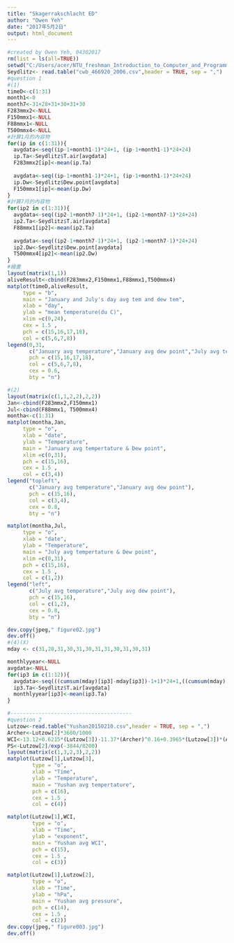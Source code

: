 ```yaml
---
title: "Skagerrakschlacht ED"
author: "Owen Yeh"
date: "2017年5月2日"
output: html_document
---
```


```r
#created by Owen Yeh, 04302017
rm(list = ls(all=TRUE))
setwd("C:/Users/acer/NTU_freshman_Introduction_to_Computer_and_Programming_Geography_department/week10/BACHW05")
Seydlitz<- read.table("cwb_466920_2006.csv",header = TRUE, sep = ",")
#question 1
#(1)
timeD<-c(1:31)
month1<-0
month7<-31+28+31+30+31+30
F283mmx2<-NULL
F150mmx1<-NULL
F88mmx1<-NULL
T500mmx4<-NULL
#計算1月的內容物
for(ip in c(1:31)){
  avgdata<-seq((ip-1+month1-1)*24+1, (ip-1+month1-1)*24+24)
  ip.Ta<-Seydlitz$T.air[avgdata]
  F283mmx2[ip]<-mean(ip.Ta)
  
  avgdata<-seq((ip-1+month1-1)*24+1, (ip-1+month1-1)*24+24)
  ip.Dw<-Seydlitz$Dew.point[avgdata]
  F150mmx1[ip]<-mean(ip.Dw)
}
#計算7月的內容物
for(ip2 in c(1:31)){
  avgdata<-seq((ip2-1+month7-1)*24+1, (ip2-1+month7-1)*24+24)
  ip2.Ta<-Seydlitz$T.air[avgdata]
  F88mmx1[ip2]<-mean(ip2.Ta)
  
  avgdata<-seq((ip2-1+month7-1)*24+1, (ip2-1+month7-1)*24+24)
  ip2.Dw<-Seydlitz$Dew.point[avgdata]
  T500mmx4[ip2]<-mean(ip2.Dw)
}
#繪畫
layout(matrix(1,1))
aliveResult<-cbind(F283mmx2,F150mmx1,F88mmx1,T500mmx4)
matplot(timeD,aliveResult,
     type = "b",
     main = "January and July's day avg tem and dew tem",
     xlab = "day",
     ylab = "mean temperature(du C)", 
     xlim =c(0,24),
     cex = 1.5 , 
     pch = c(15,16,17,18),
     col = c(5,6,7,8))
legend(0,31,
       c("January avg temperature","January avg dew point","July avg temperature","July avg dew point"),
       pch = c(15,16,17,18),
       col = c(5,6,7,8),
       cex = 0.6,
       bty = "n")

#(2)
layout(matrix(c(1,1,2,2),2,2))
Jan<-cbind(F283mmx2,F150mmx1)
Jul<-cbind(F88mmx1, T500mmx4)
montha<-c(1:31)
matplot(montha,Jan,
     type = "o",
     xlab = "date",
     ylab = "Temperature", 
     main = "January avg tempertature & Dew point",
     xlim =c(0,31),
     pch = c(15,16),
     cex = 1.5 , 
     col = c(3,4))
legend("topleft",
       c("January avg temperature","January avg dew point"),
       pch = c(15,16),
       col = c(3,4),
       cex = 0.8,
       bty = "n")

matplot(montha,Jul,
     type = "o",
     xlab = "date",
     ylab = "Temperature", 
     main = "July avg tempertature & Dew point",
     xlim =c(0,31),
     pch = c(15,16),
     cex = 1.5 , 
     col = c(1,2))
legend("left",
       c("July avg temperature","July avg dew point"),
       pch = c(15,16),
       col = c(1,2),
       cex = 0.8,
       bty = "n")

dev.copy(jpeg," figure02.jpg")
dev.off()
#(4)(X)
mday <- c(31,28,31,30,31,30,31,31,30,31,30,31) 

monthlyyear<-NULL
avgdata<-NULL
for(ip3 in c(1:12)){
  avgdata<-seq(((cumsum(mday)[ip3]-mday[ip3])-1+1)*24+1,((cumsum(mday)[ip3])-1)*24+24)
  ip3.Ta<-Seydlitz$T.air[avgdata]
  monthlyyear[ip3]<-mean(ip3.Ta)
}

#---------------------------------------
#question 2
Lutzow<-read.table("Yushan20150210.csv",header = TRUE, sep = ",")
Archer<-Lutzow[2]*3600/1000
WCI<-13.12+0.6215*(Lutzow[3])-11.37*(Archer)^0.16+0.3965*(Lutzow[3])*(Archer)^0.16
PS<-Lutzow[2]/exp(-3844/8200)
layout(matrix(c(1,3,2,3),2,2))
matplot(Lutzow[1],Lutzow[3],
        type = "o",
        xlab = "Time",
        ylab = "Temperature", 
        main = "Yushan avg tempertature",
        pch = c(16),
        cex = 1.5 , 
        col = c(4))

matplot(Lutzow[1],WCI,
        type = "o",
        xlab = "Time",
        ylab = "exponent", 
        main = "Yushan avg WCI",
        pch = c(15),
        cex = 1.5 , 
        col = c(3))

matplot(Lutzow[1],Lutzow[2],
        type = "o",
        xlab = "Time",
        ylab = "hPa", 
        main = "Yushan avg pressure",
        pch = c(14),
        cex = 1.5 , 
        col = c(2))
dev.copy(jpeg," figure003.jpg")
dev.off()
```

